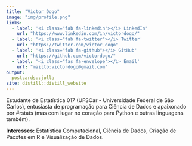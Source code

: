 ```yaml
---
title: "Victor Dogo"
image: "img/profile.png"
links:
  - label: '<i class="fab fa-linkedin"></i> LinkedIn'
    url: "https://www.linkedin.com/in/victordogo/"
  - label: '<i class="fab fa-twitter"></i> Twitter'
    url: "https://twitter.com/victor_dogo"
  - label: '<i class="fab fa-github"></i> GitHub'
    url: "https://github.com/victordogo/"
  - label: '<i class="fas fa-envelope"></i> Email'
    url: "mailto:victordogo@gmail.com"
output:
  postcards::jolla
site: distill::distill_website
---
```


Estudante de Estatística 017 (UFSCar - Universidade Federal de São Carlos), entusiasta de programação para Ciência de Dados e apaixonado por #rstats (mas com lugar no coração para Python e outras linguagens também). 

**Interesses:** Estatística Computacional, Ciência de Dados, Criação de Pacotes em R e Visualização de Dados.
